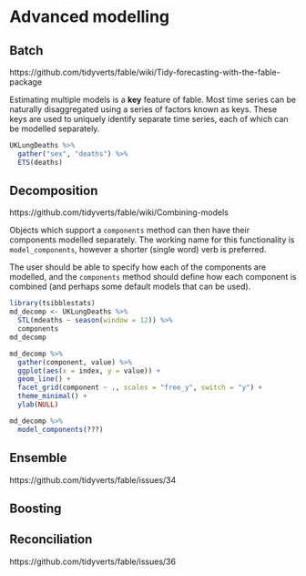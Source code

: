 # Advanced modelling {#advanced}

## Batch

https://github.com/tidyverts/fable/wiki/Tidy-forecasting-with-the-fable-package

Estimating multiple models is a **key** feature of fable. Most time series can be naturally disaggregated using a series of factors known as keys. These keys are used to uniquely identify separate time series, each of which can be modelled separately.

```r
UKLungDeaths %>% 
  gather("sex", "deaths") %>% 
  ETS(deaths)
```


## Decomposition
https://github.com/tidyverts/fable/wiki/Combining-models

Objects which support a `components` method can then have their components modelled separately. The working name for this functionality is `model_components`, however a shorter (single word) verb is preferred.

The user should be able to specify how each of the components are modelled, and the `components` method should define how each component is combined (and perhaps some default models that can be used).

```r
library(tsibblestats)
md_decomp <- UKLungDeaths %>%
  STL(mdeaths ~ season(window = 12)) %>% 
  components
md_decomp
```
```r
md_decomp %>%
  gather(component, value) %>% 
  ggplot(aes(x = index, y = value)) + 
  geom_line() +
  facet_grid(component ~ ., scales = "free_y", switch = "y") + 
  theme_minimal() + 
  ylab(NULL)
```

```r
md_decomp %>% 
  model_components(???)
```

## Ensemble
https://github.com/tidyverts/fable/issues/34

## Boosting

## Reconciliation
https://github.com/tidyverts/fable/issues/36
